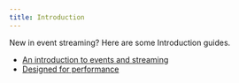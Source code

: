 ```yaml
---
title: Introduction
---
```


New in event streaming? Here are some Introduction guides.

- [An introduction to events and streaming](./intro-to-events)
- [Designed for performance](./autotune)